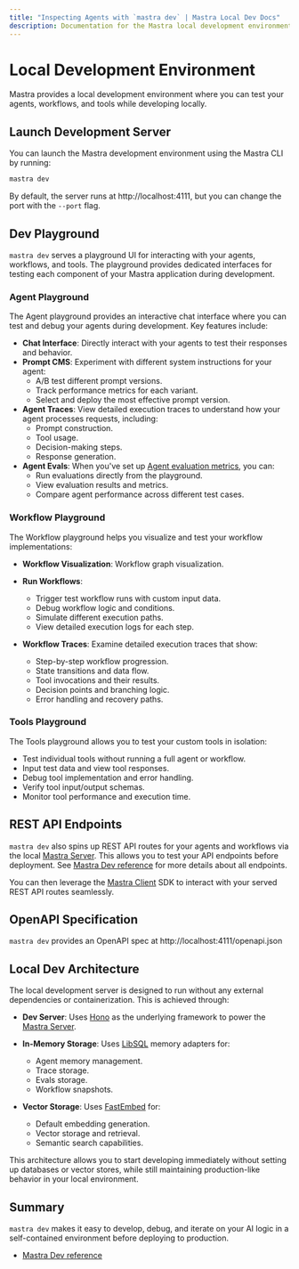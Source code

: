```yaml
---
title: "Inspecting Agents with `mastra dev` | Mastra Local Dev Docs"
description: Documentation for the Mastra local development environment for Mastra applications.
---
```


# Local Development Environment

Mastra provides a local development environment where you can test your agents, workflows, and tools while developing locally.

<YouTube id="spGlcTEjuXY" />

## Launch Development Server

You can launch the Mastra development environment using the Mastra CLI by running:

```bash
mastra dev
```

By default, the server runs at http://localhost:4111, but you can change the port with the `--port` flag.

## Dev Playground

`mastra dev` serves a playground UI for interacting with your agents, workflows, and tools. The playground provides dedicated interfaces for testing each component of your Mastra application during development.

### Agent Playground

The Agent playground provides an interactive chat interface where you can test and debug your agents during development. Key features include:

- **Chat Interface**: Directly interact with your agents to test their responses and behavior.
- **Prompt CMS**: Experiment with different system instructions for your agent:
  - A/B test different prompt versions.
  - Track performance metrics for each variant.
  - Select and deploy the most effective prompt version.
- **Agent Traces**: View detailed execution traces to understand how your agent processes requests, including:
  - Prompt construction.
  - Tool usage.
  - Decision-making steps.
  - Response generation.
- **Agent Evals**: When you've set up [Agent evaluation metrics](/docs/evals/00-overview), you can:
  - Run evaluations directly from the playground.
  - View evaluation results and metrics.
  - Compare agent performance across different test cases.

### Workflow Playground

The Workflow playground helps you visualize and test your workflow implementations:

- **Workflow Visualization**: Workflow graph visualization.

- **Run Workflows**:
  - Trigger test workflow runs with custom input data.
  - Debug workflow logic and conditions.
  - Simulate different execution paths.
  - View detailed execution logs for each step.

- **Workflow Traces**: Examine detailed execution traces that show:
  - Step-by-step workflow progression.
  - State transitions and data flow.
  - Tool invocations and their results.
  - Decision points and branching logic.
  - Error handling and recovery paths.

### Tools Playground

The Tools playground allows you to test your custom tools in isolation:

- Test individual tools without running a full agent or workflow.
- Input test data and view tool responses.
- Debug tool implementation and error handling.
- Verify tool input/output schemas.
- Monitor tool performance and execution time.

## REST API Endpoints

`mastra dev` also spins up REST API routes for your agents and workflows via the local [Mastra Server](/docs/deployment/server). This allows you to test your API endpoints before deployment. See [Mastra Dev reference](http://localhost:3000/docs/reference/cli/dev#routes) for more details about all endpoints.

You can then leverage the [Mastra Client](/docs/deployment/client) SDK to interact with your served REST API routes seamlessly.

## OpenAPI Specification

`mastra dev` provides an OpenAPI spec at http://localhost:4111/openapi.json

## Local Dev Architecture

The local development server is designed to run without any external dependencies or containerization. This is achieved through:

- **Dev Server**: Uses [Hono](https://hono.dev) as the underlying framework to power the [Mastra Server](/docs/deployment/server).

- **In-Memory Storage**: Uses [LibSQL](https://libsql.org/) memory adapters for:
  - Agent memory management.
  - Trace storage.
  - Evals storage.
  - Workflow snapshots.

- **Vector Storage**: Uses [FastEmbed](https://github.com/qdrant/fastembed) for:
  - Default embedding generation.
  - Vector storage and retrieval.
  - Semantic search capabilities.

This architecture allows you to start developing immediately without setting up databases or vector stores, while still maintaining production-like behavior in your local environment.

## Summary

`mastra dev` makes it easy to develop, debug, and iterate on your AI logic in a self-contained environment before deploying to production.

- [Mastra Dev reference](../reference/cli/dev.mdx)